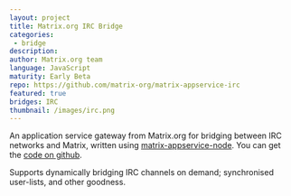 ```yaml
---
layout: project
title: Matrix.org IRC Bridge
categories: 
 - bridge
description: 
author: Matrix.org team
language: JavaScript
maturity: Early Beta
repo: https://github.com/matrix-org/matrix-appservice-irc
featured: true
bridges: IRC
thumbnail: /images/irc.png
---
```


An application service gateway from Matrix.org for bridging between IRC networks and Matrix, written using [matrix-appservice-node](https://matrix.org/blog/project/matrix-appservice-node/). You can get the [code on github](https://github.com/matrix-org/matrix-appservice-irc).

Supports dynamically bridging IRC channels on demand; synchronised user-lists, and other goodness.

